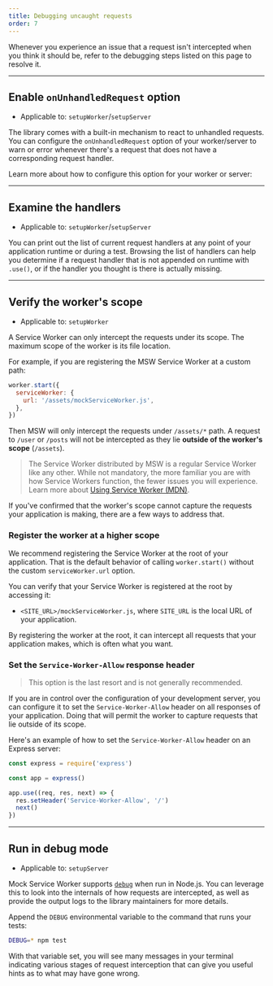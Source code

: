 ```yaml
---
title: Debugging uncaught requests
order: 7
---
```


Whenever you experience an issue that a request isn't intercepted when you think it should be, refer to the debugging steps listed on this page to resolve it.

---

## Enable `onUnhandledRequest` option

- Applicable to: `setupWorker`/`setupServer`

The library comes with a built-in mechanism to react to unhandled requests. You can configure the `onUnhandledRequest` option of your worker/server to warn or error whenever there's a request that does not have a corresponding request handler.

Learn more about how to configure this option for your worker or server:

<PageLink
  title="start (setupWorker)"
  url="/docs/api/setup-worker/start#onunhandledrequest"
/>

<PageLink
  title="listen (setupServer)"
  url="/docs/api/setup-server/listen#onunhandledrequest"
/>

---

## Examine the handlers

- Applicable to: `setupWorker`/`setupServer`

You can print out the list of current request handlers at any point of your application runtime or during a test. Browsing the list of handlers can help you determine if a request handler that is not appended on runtime with `.use()`, or if the handler you thought is there is actually missing.

<PageLink
  title="printHandlers (setupWorker)"
  url="/docs/api/setup-worker/print-handlers"
/>

<PageLink
  title="printHandlers (setupServer)"
  url="/docs/api/setup-server/print-handlers"
/>

---

## Verify the worker's scope

- Applicable to: `setupWorker`

A Service Worker can only intercept the requests under its scope. The maximum scope of the worker is its file location.

For example, if you are registering the MSW Service Worker at a custom path:

```js
worker.start({
  serviceWorker: {
    url: '/assets/mockServiceWorker.js',
  },
})
```

Then MSW will only intercept the requests under `/assets/*` path. A request to `/user` or `/posts` will not be intercepted as they lie **outside of the worker's scope** (`/assets`).

> The Service Worker distributed by MSW is a regular Service Worker like any other. While not mandatory, the more familiar you are with how Service Workers function, the fewer issues you will experience. Learn more about [Using Service Worker (MDN)](https://developer.mozilla.org/en-US/docs/Web/API/Service_Worker_API/Using_Service_Workers).

If you've confirmed that the worker's scope cannot capture the requests your application is making, there are a few ways to address that.

### Register the worker at a higher scope

We recommend registering the Service Worker at the root of your application. That is the default behavior of calling `worker.start()` without the custom `serviceWorker.url` option.

You can verify that your Service Worker is registered at the root by accessing it:

- `<SITE_URL>/mockServiceWorker.js`, where `SITE_URL` is the local URL of your application.

By registering the worker at the root, it can intercept all requests that your application makes, which is often what you want.

### Set the `Service-Worker-Allow` response header

> This option is the last resort and is not generally recommended.

If you are in control over the configuration of your development server, you can configure it to set the `Service-Worker-Allow` header on all responses of your application. Doing that will permit the worker to capture requests that lie outside of its scope.

Here's an example of how to set the `Service-Worker-Allow` header on an Express server:

```js focusedLines=6
const express = require('express')

const app = express()

app.use((req, res, next) => {
  res.setHeader('Service-Worker-Allow', '/')
  next()
})
```

---

## Run in debug mode

- Applicable to: `setupServer`

Mock Service Worker supports [`debug`](https://github.com/visionmedia/debug) when run in Node.js. You can leverage this to look into the internals of how requests are intercepted, as well as provide the output logs to the library maintainers for more details.

Append the `DEBUG` environmental variable to the command that runs your tests:

```bash
DEBUG=* npm test
```

With that variable set, you will see many messages in your terminal indicating various stages of request interception that can give you useful hints as to what may have gone wrong.

